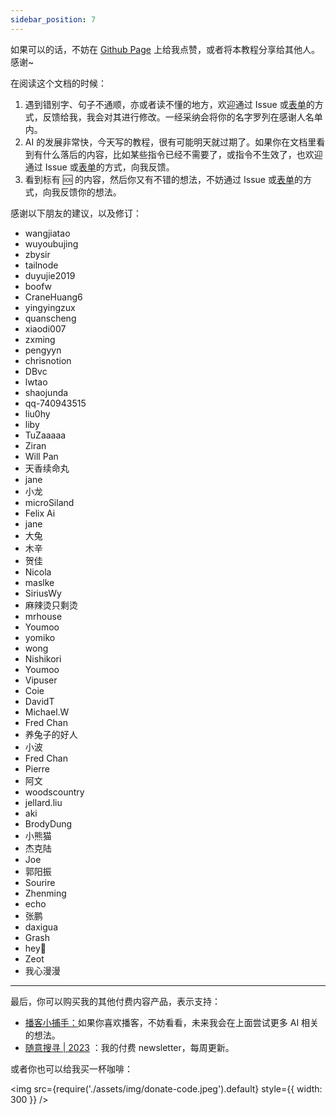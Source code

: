 ```yaml
---
sidebar_position: 7
---
```


如果可以的话，不妨在 [Github Page](https://github.com/thinkingjimmy/Learning-Prompt) 上给我点赞，或者将本教程分享给其他人。感谢~

在阅读这个文档的时候：

1. 遇到错别字、句子不通顺，亦或者读不懂的地方，欢迎通过 Issue 或[表单](https://mcousdyt7h.feishu.cn/share/base/form/shrcn8p8MEmbkTiCDyVVPmdUoSg)的方式，反馈给我，我会对其进行修改。一经采纳会将你的名字罗列在感谢人名单内。
2. AI 的发展非常快，今天写的教程，很有可能明天就过期了。如果你在文档里看到有什么落后的内容，比如某些指令已经不需要了，或指令不生效了，也欢迎通过 Issue 或[表单](https://mcousdyt7h.feishu.cn/share/base/form/shrcn8p8MEmbkTiCDyVVPmdUoSg)的方式，向我反馈。
3. 看到标有 🆘 的内容，然后你又有不错的想法，不妨通过 Issue 或[表单](https://mcousdyt7h.feishu.cn/share/base/form/shrcn8p8MEmbkTiCDyVVPmdUoSg)的方式，向我反馈你的想法。

感谢以下朋友的建议，以及修订：

- wangjiatao
- wuyoubujing
- zbysir
- tailnode
- duyujie2019
- boofw
- CraneHuang6
- yingyingzux
- quanscheng
- xiaodi007
- zxming
- pengyyn
- chrisnotion
- DBvc
- lwtao
- shaojunda
- qq-740943515
- liu0hy
- liby
- TuZaaaaa
- Ziran
- Will Pan
- 天香续命丸
- jane
- 小龙
- microSiland
- Felix Ai
- jane
- 大兔
- 木辛
- 贺佳
- Nicola
- maslke
- SiriusWy
- 麻辣烫只剩烫
- mrhouse
- Youmoo
- yomiko
- wong
- Nishikori
- Youmoo
- Vipuser
- Coie
- DavidT
- Michael.W
- Fred Chan
- 养兔子的好人
- 小波
- Fred Chan
- Pierre
- 阿文
- woodscountry
- jellard.liu
- aki
- BrodyDung
- 小熊猫
- 杰克陆
- Joe
- 郭阳振
- Sourire
- Zhenming
- echo
- 张鹏
- daxigua
- Grash
- hey🦈
- Zeot
- 我心漫漫

---

最后，你可以购买我的其他付费内容产品，表示支持：

- [播客小捕手：](https://xiaobot.net/p/xiaobushous1?refer=599951e8-47eb-4898-aa3b-a7d0a1a06b0f)如果你喜欢播客，不妨看看，未来我会在上面尝试更多 AI 相关的想法。
- [随意搜寻 | 2023](https://xiaobot.net/p/suiyisouxun2023?refer=599951e8-47eb-4898-aa3b-a7d0a1a06b0f) ：我的付费 newsletter，每周更新。

或者你也可以给我买一杯咖啡：

<img
  src={require('./assets/img/donate-code.jpeg').default}
  style={{ width: 300 }}
/>
